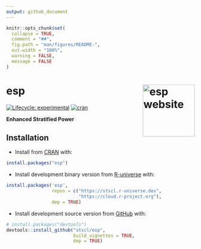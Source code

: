 ```yaml
---
output: github_document
---
```


<!-- README.md is generated from README.Rmd. Please edit that file -->

```r
knitr::opts_chunk$set(
  collapse = TRUE,
  comment = "##",
  fig.path = "man/figures/README-",
  out.width = "100%",
  warning = FALSE,
  message = FALSE
)
```

# esp <a href="https://stscl.github.io/esp/"><img src="man/figures/logo.png" align="right" height="139" alt="esp website" /></a>

<!-- badges: start -->
[![Lifecycle: experimental](https://img.shields.io/badge/lifecycle-experimental-cyan.svg)](https://lifecycle.r-lib.org/articles/stages.html#experimental)
[![cran](https://www.r-pkg.org/badges/version/esp)](https://CRAN.R-project.org/package=esp)
<!-- badges: end -->

**Enhanced Stratified Power**

## Installation

- Install from [CRAN](https://CRAN.R-project.org/package=esp) with:

``` r
install.packages("esp")
```

- Install development binary version from [R-universe](https://stscl.r-universe.dev/esp) with:

``` r
install.packages('esp',
                 repos = c("https://stscl.r-universe.dev",
                           "https://cloud.r-project.org"),
                 dep = TRUE)
```

- Install development source version from [GitHub](https://github.com/stscl/esp) with:

``` r
# install.packages("devtools")
devtools::install_github("stscl/esp",
                         build_vignettes = TRUE,
                         dep = TRUE)
```
